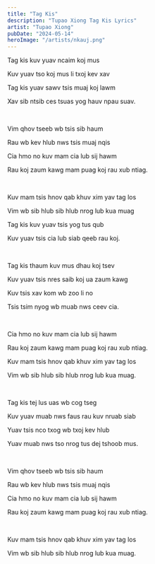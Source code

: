 ```yaml
---
title: "Tag Kis"
description: "Tupao Xiong Tag Kis Lyrics"
artist: "Tupao Xiong"
pubDate: "2024-05-14"
heroImage: "/artists/nkauj.png"
---
```


Tag kis kuv yuav ncaim koj mus

Kuv yuav tso koj mus li txoj kev xav

Tag kis yuav sawv tsis muaj koj lawm

Xav sib ntsib ces tsuas yog hauv npau suav.

<br />

Vim qhov tseeb wb tsis sib haum

Rau wb kev hlub nws tsis muaj nqis

Cia hmo no kuv mam cia lub sij hawm

Rau koj zaum kawg mam puag koj rau xub ntiag.

<br />

Kuv mam tsis hnov qab khuv xim yav tag los

Vim wb sib hlub sib hlub nrog lub kua muag

Tag kis kuv yuav tsis yog tus qub

Kuv yuav tsis cia lub siab qeeb rau koj.

<br />

Tag kis thaum kuv mus dhau koj tsev

Kuv yuav tsis nres saib koj ua zaum kawg

Kuv tsis xav kom wb zoo li no

Tsis tsim nyog wb muab nws ceev cia.

<br />

Cia hmo no kuv mam cia lub sij hawm

Rau koj zaum kawg mam puag koj rau xub ntiag.

Kuv mam tsis hnov qab khuv xim yav tag los

Vim wb sib hlub sib hlub nrog lub kua muag.

<br />

Tag kis tej lus uas wb cog tseg

Kuv yuav muab nws faus rau kuv nruab siab

Yuav tsis nco txog wb txoj kev hlub

Yuav muab nws tso nrog tus dej tshoob mus.

<br />

Vim qhov tseeb wb tsis sib haum

Rau wb kev hlub nws tsis muaj nqis

Cia hmo no kuv mam cia lub sij hawm

Rau koj zaum kawg mam puag koj rau xub ntiag.

<br />

Kuv mam tsis hnov qab khuv xim yav tag los

Vim wb sib hlub sib hlub nrog lub kua muag.
